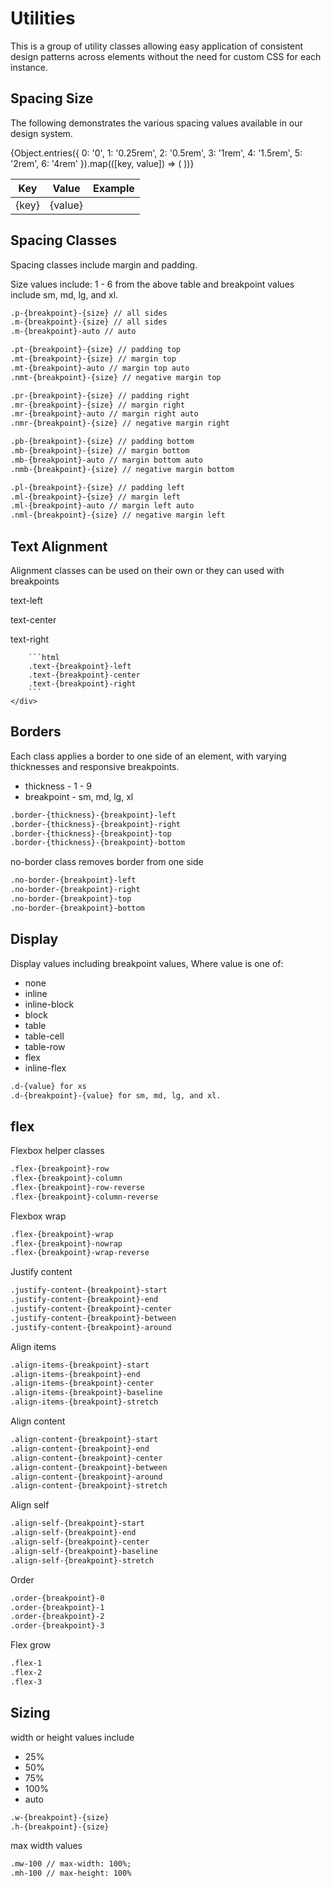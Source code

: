 
<Meta title="Design/Utilities" />

# Utilities

This is a group of utility classes allowing easy application of consistent design patterns across elements without the need for custom CSS for each instance.

## Spacing Size

The following demonstrates the various spacing values available in our design system.

<table>
  <thead>
    <tr>
      <th>Key</th>
      <th>Value</th>
      <th>Example</th>
    </tr>
  </thead>
  <tbody>
    {Object.entries({
      0: '0',
      1: '0.25rem',
      2: '0.5rem',
      3: '1rem',
      4: '1.5rem',
      5: '2rem',
      6: '4rem'
    }).map(([key, value]) => (
      <tr key={key}>
        <td>{key}</td>
        <td>{value}</td>
        <td>
          <div style={{ backgroundColor: '#e0e0e0', height: '1rem', width: value }}></div>
        </td>
      </tr>
    ))}
  </tbody>
</table>

## Spacing Classes

Spacing classes include margin and padding.

Size values include: 1 - 6 from the above table and breakpoint values include sm, md, lg, and xl.

```html
.p-{breakpoint}-{size} // all sides
.m-{breakpoint}-{size} // all sides
.m-{breakpoint}-auto // auto

.pt-{breakpoint}-{size} // padding top
.mt-{breakpoint}-{size} // margin top
.mt-{breakpoint}-auto // margin top auto
.nmt-{breakpoint}-{size} // negative margin top

.pr-{breakpoint}-{size} // padding right
.mr-{breakpoint}-{size} // margin right
.mr-{breakpoint}-auto // margin right auto
.nmr-{breakpoint}-{size} // negative margin right

.pb-{breakpoint}-{size} // padding bottom
.mb-{breakpoint}-{size} // margin bottom
.mb-{breakpoint}-auto // margin bottom auto
.nmb-{breakpoint}-{size} // negative margin bottom

.pl-{breakpoint}-{size} // padding left
.ml-{breakpoint}-{size} // margin left
.ml-{breakpoint}-auto // margin left auto
.nml-{breakpoint}-{size} // negative margin left
```

## Text Alignment

Alignment classes can be used on their own or they can used with breakpoints

<div className="section d-block py-3">
  <div className="row no-gutters">
    <div className="col-md-12">
        <p className="text-left">text-left</p>
        <p className="text-left text-lg-center">text-center</p>
        <p className="text-right">text-right</p>

        ```html
        .text-{breakpoint}-left
        .text-{breakpoint}-center
        .text-{breakpoint}-right
        ```
    </div>
  </div>
</div>

## Borders

Each class applies a border to one side of an element, with varying thicknesses and responsive breakpoints.

<ul>
  <li>thickness - 1 - 9</li>
  <li>breakpoint - sm, md, lg, xl</li>
</ul>

```html
.border-{thickness}-{breakpoint}-left
.border-{thickness}-{breakpoint}-right
.border-{thickness}-{breakpoint}-top
.border-{thickness}-{breakpoint}-bottom
```

no-border class removes border from one side

```html
.no-border-{breakpoint}-left
.no-border-{breakpoint}-right
.no-border-{breakpoint}-top
.no-border-{breakpoint}-bottom
```

## Display

Display values including breakpoint values, Where value is one of:

<ul>
  <li>none</li>
  <li>inline</li>
  <li>inline-block</li>
  <li> block</li>
  <li>table</li>
  <li>table-cell</li>
  <li>table-row</li>
  <li>flex</li>
  <li>inline-flex</li>
</ul>
   

```html
.d-{value} for xs
.d-{breakpoint}-{value} for sm, md, lg, and xl.
```


## flex

Flexbox helper classes

```html
.flex-{breakpoint}-row       
.flex-{breakpoint}-column   
.flex-{breakpoint}-row-reverse
.flex-{breakpoint}-column-reverse
```

Flexbox wrap


```html
.flex-{breakpoint}-wrap       
.flex-{breakpoint}-nowrap   
.flex-{breakpoint}-wrap-reverse
```

Justify content


```html
.justify-content-{breakpoint}-start       
.justify-content-{breakpoint}-end   
.justify-content-{breakpoint}-center
.justify-content-{breakpoint}-between
.justify-content-{breakpoint}-around
```

Align items

```html
.align-items-{breakpoint}-start       
.align-items-{breakpoint}-end   
.align-items-{breakpoint}-center
.align-items-{breakpoint}-baseline
.align-items-{breakpoint}-stretch
```

Align content

```html
.align-content-{breakpoint}-start       
.align-content-{breakpoint}-end   
.align-content-{breakpoint}-center
.align-content-{breakpoint}-between
.align-content-{breakpoint}-around
.align-content-{breakpoint}-stretch
```

Align self

```html
.align-self-{breakpoint}-start       
.align-self-{breakpoint}-end   
.align-self-{breakpoint}-center
.align-self-{breakpoint}-baseline
.align-self-{breakpoint}-stretch
``` 

Order

```html
.order-{breakpoint}-0       
.order-{breakpoint}-1   
.order-{breakpoint}-2
.order-{breakpoint}-3
```

Flex grow

```html
.flex-1
.flex-2
.flex-3
```

## Sizing

width or height values include


<ul>
  <li>25%</li>
  <li>50%</li>
  <li>75%</li>
  <li>100%</li>
  <li>auto</li>
</ul>


```html
.w-{breakpoint}-{size}
.h-{breakpoint}-{size}
```

max width values

```html
.mw-100 // max-width: 100%;
.mh-100 // max-height: 100%
```